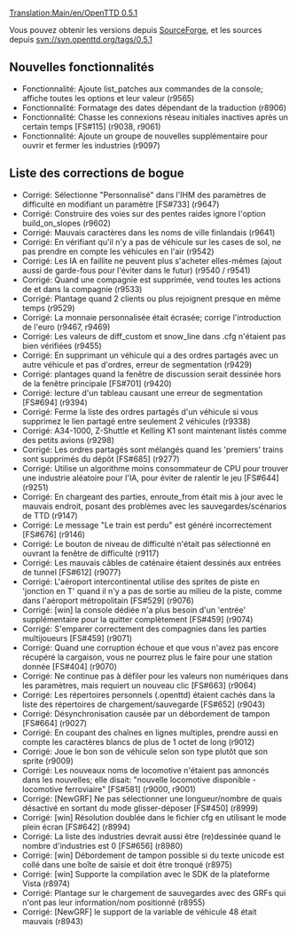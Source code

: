 [[Translation:Main/en/OpenTTD 0.5.1]]
{{en/-}}
{{fr/Livraison|prec=OpenTTD 0.5.0|suiv=OpenTTD 0.5.2|date=20/04/2007}}

Vous pouvez obtenir les versions depuis [http://sourceforge.net/project/showfiles.php?group_id=103924 SourceForge], et les sources depuis svn://svn.openttd.org/tags/0.5.1

==Nouvelles fonctionnalités==
* Fonctionnalité: Ajoute list_patches aux commandes de la console; affiche toutes les options  et leur valeur (r9565)
* Fonctionnalité: Formatage des dates dépendant de la traduction (r8906)
* Fonctionnalité: Chasse les connexions réseau initiales inactives après un certain temps [FS#115] (r9038, r9061)
* Fonctionnalité: Ajoute un groupe de nouvelles supplémentaire pour ouvrir et fermer les industries (r9097)

==Liste des corrections de bogue==
* Corrigé: Sélectionne "Personnalisé" dans l'IHM des paramètres de difficulté en modifiant un paramètre [FS#733] (r9647)
* Corrigé: Construire des voies sur des pentes raides ignore l'option build_on_slopes (r9602)
* Corrigé: Mauvais caractères dans les noms de ville finlandais (r9641)
* Corrigé: En vérifiant qu'il n'y a pas de véhicule sur les cases de sol, ne pas prendre en compte les véhicules en l'air (r9542)
* Corrigé: Les IA en faillite ne peuvent plus s'acheter elles-mêmes (ajout aussi de garde-fous pour l'éviter dans le futur) (r9540 / r9541)
* Corrigé: Quand une compagnie est supprimée, vend toutes les actions de et dans la compagnie (r9533)
* Corrigé: Plantage quand 2 clients ou plus rejoignent presque en même temps (r9529)
* Corrigé: La monnaie personnalisée était écrasée; corrige l'introduction de l'euro (r9467, r9469)
* Corrigé: Les valeurs de diff_custom et snow_line dans .cfg n'étaient pas bien vérifiées (r9455)
* Corrigé: En supprimant un véhicule qui a des ordres partagés avec un autre véhicule et pas d'ordres, erreur de segmentation (r9429)
* Corrigé: plantages quand la fenêtre de discussion serait dessinée hors de la fenêtre principale [FS#701] (r9420)
* Corrigé: lecture d'un tableau causant une erreur de segmentation [FS#694] (r9394)
* Corrigé: Ferme la liste des ordres partagés d'un véhicule si vous supprimez le lien partagé entre seulement 2 véhicules (r9338)
* Corrigé: A34-1000, Z-Shuttle et Kelling K1 sont maintenant listés comme des petits avions (r9298)
* Corrigé: Les ordres partagés sont mélangés quand les 'premiers' trains sont supprimés du dépôt [FS#685] (r9277)
* Corrigé: Utilise un algorithme moins consommateur de CPU pour trouver une industrie aléatoire pour l'IA, pour éviter de ralentir le jeu [FS#644] (r9251)
* Corrigé: En chargeant des parties, enroute_from était mis à jour avec le mauvais endroit, posant des problèmes avec les sauvegardes/scénarios de TTD (r9147)
* Corrigé: Le message "Le train est perdu" est généré incorrectement [FS#676] (r9146)
* Corrigé: Le bouton de niveau de difficulté n'était pas sélectionné en ouvrant la fenêtre de difficulté (r9117)
* Corrigé: Les mauvais câbles de caténaire étaient dessinés aux entrées de tunnel [FS#612] (r9077)
* Corrigé: L'aéroport intercontinental utilise des sprites de piste en 'jonction en T' quand il n'y a pas de sortie au milieu de la piste, comme dans l'aéroport métropolitain [FS#529] (r9076)
* Corrigé: [win] la console dédiée n'a plus besoin d'un 'entrée' supplémentaire pour la quitter complètement [FS#459] (r9074)
* Corrigé: S'emparer correctement des compagnies dans les parties multijoueurs [FS#459] (r9071)
* Corrigé: Quand une corruption échoue et que vous n'avez pas encore récupéré la cargaison, vous ne pourrez plus le faire pour une station donnée [FS#404] (r9070)
* Corrigé: Ne continue pas à défiler pour les valeurs non numériques dans les paramètres, mais requiert un nouveau clic [FS#663] (r9064)
* Corrigé: Les répertoires personnels (.openttd) étaient cachés dans la liste des répertoires de chargement/sauvegarde [FS#652] (r9043)
* Corrigé: Désynchronisation causée par un débordement de tampon [FS#664] (r9027)
* Corrigé: En coupant des chaînes en lignes multiples, prendre aussi en compte les caractères blancs de plus de 1 octet de long (r9012)
* Corrigé: Joue le bon son de véhicule selon son type plutôt que son sprite (r9009)
* Corrigé: Les nouveaux noms de locomotive n'étaient pas annoncés dans les nouvelles; elle disait: "nouvelle locomotive disponible - locomotive ferroviaire" [FS#581] (r9000, r9001)
* Corrigé: [NewGRF] Ne pas sélectionner une longueur/nombre de quais désactivé en sortant du mode glisser-déposer [FS#450] (r8999)
* Corrigé: [win] Résolution doublée dans le fichier cfg en utilisant le mode plein écran [FS#642] (r8994)
* Corrigé: La liste des industries devrait aussi être (re)dessinée quand le nombre d'industries est 0 [FS#656] (r8980)
* Corrigé: [win] Débordement de tampon possible si du texte unicode est collé dans une boîte de saisie et doit être tronqué (r8975)
* Corrigé: [win] Supporte la compilation avec le SDK de la plateforme Vista (r8974)
* Corrigé: Plantage sur le chargement de sauvegardes avec des GRFs qui n'ont pas leur information/nom positionné (r8955)
* Corrigé: [NewGRF] le support de la variable de véhicule 48 était mauvais (r8943)